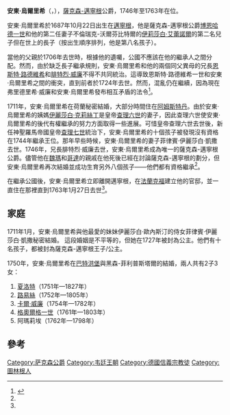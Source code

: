 {{Infobox noble
| name        = 安東·烏爾里希
| image       = Herzog Anton Ulrich von Sachsen-Meiningen.jpg
| succession  = 薩克森-邁寧根公爵
| reign       = 1746年 — 1763年
| predecessor = [[腓特烈·威廉_(薩克森-邁寧根)|腓特烈·威廉]]
| successor   = [[卡爾·威廉_(薩克森-邁寧根)|卡爾·威廉]]
| spouse      = 菲律賓·伊莉莎白·凱撒<br>{{link-en|夏洛特·阿瑪莉埃 (黑森-菲利普斯塔爾)|Princess Charlotte Amalie of Hesse-Philippsthal|夏洛特·阿瑪莉埃}}
| birth_date  = {{Birth date|1687|10|22|df=y}}
| birth_place = [[邁寧根|邁寧根]]
| death_date  = {{Death date and age|1763|1|27|1687|10|22|df=y}}
| death_place = [[法蘭克福|法蘭克福]]
| noble family= [[韋廷王朝|韋廷王朝]]
| father      = [[博恩哈德一世_(薩克森-邁寧根)|博恩哈德一世]]
| mother      = [[伊莉莎白·艾蕾諾爾_(不倫瑞克-沃爾芬比特爾)|伊莉莎白·艾蕾諾爾]]
| religion    = [[信義宗|信義宗]]
}}
'''安東·烏爾里希'''（{{lang-de|Anton Ulrich}}，{{bd|1687年|10月22日|1763年|1月27日}}），[[薩克森-邁寧根|薩克森-邁寧根]]公爵，1746年至1763年在位。

安東·烏爾里希於1687年10月22日出生在[[邁寧根|邁寧根]]，他是薩克森-邁寧根公爵[[博恩哈德一世_(薩克森-邁寧根)|博恩哈德一世]]和他的第二任妻子不倫瑞克-沃爾芬比特爾的[[伊莉莎白·艾蕾諾爾_(不倫瑞克-沃爾芬比特爾)|伊莉莎白·艾蕾諾爾]]的第二名兒子但在世上的長子（按出生順序排列，他是第八名孩子）。

當他的父親於1706年去世時，根據他的遺囑，公國不應該在他的繼承人之間分配。然而，由於缺乏長子繼承規則，安東·烏爾里希和他的兩個同父異母的兄長[[恩斯特·路德維希一世|恩斯特·路德維希]]和[[腓特烈·威廉_(薩克森-邁寧根)|腓特烈·威廉]]不得不共同統治。這導致恩斯特·路德維希一世和安東·烏爾里希之間的衝突，直到前者於1724年去世。然而，混亂仍在繼續，因為現在弗里德里希·威廉和安東·烏爾里希發布相互矛盾的法令<ref name=Bio>{{cite web|url=http://www.meiningermuseen.de/pages/schloss/personen/herzogliche-familie/anton-ulrich.php|title=Biografie Anton Ulrich(German)|publisher=Meininger Museen|access-date=8 September 2014|archive-url=https://web.archive.org/web/20150105230126/http://www.meiningermuseen.de/pages/schloss/personen/herzogliche-familie/anton-ulrich.php|archive-date=5 January 2015|url-status=dead}}</ref>。

1711年，安東·烏爾里希在荷蘭秘密結婚，大部分時間住在[[阿姆斯特丹|阿姆斯特丹]]。由於安東·烏爾里希的姨媽[[伊麗莎白·克莉絲丁_(不倫瑞克-沃爾芬比特爾)|伊麗莎白·克莉絲丁]]是皇帝[[查理六世_(神聖羅馬帝國)|查理六世]]的妻子，因此查理六世使安東·烏爾里希的後代有權繼承的努力方面取得一些進展。可惜皇帝查理六世去世後，新任神聖羅馬帝國皇帝[[查理七世_(神聖羅馬帝國)|查理七世]]統治下，安東·烏爾里希的十個孩子被發現沒有資格在1744年繼承王位。那年早些時候，安東·烏爾里希的妻子菲律賓·伊麗莎白·凱撒去世。1746年，兄長腓特烈·威廉去世，安東·烏爾里希成為唯一的薩克森-邁寧根公爵。儘管他在[[薩克森-魏瑪|魏瑪]]和[[薩克森-哥達|哥達]]的親戚在他死後已經在討論薩克森-邁寧根的劃分，但安東·烏爾里希再次結婚並成功生育另外八個孩子——他們都有資格繼承<ref name="Bio"/>。

在繼承公國後，安東·烏爾里希立即離開邁寧根，在[[法蘭克福|法蘭克福]]建立他的官邸，並一直住在那裡直到1763年1月27日去世<ref name="Bio"/>。

== 家庭 ==
1711年1月，安東·烏爾里希與他最愛的妹妹伊麗莎白·歐內斯汀的侍女菲律賓·伊麗莎白·凱撒秘密結婚。 這段婚姻是不平等的，但她在1727年被封為公主。他們有十名孩子，都被封為薩克森-邁寧根王子/公主。

1750年，安東·烏爾里希在[[巴特洪堡|巴特洪堡]]與黑森-菲利普斯塔爾的{{link-en|夏洛特·阿瑪莉埃 (黑森-菲利普斯塔爾)|Princess Charlotte Amalie of Hesse-Philippsthal|夏洛特·阿瑪莉埃}}結婚，兩人共有2子3女：
# [[薩克森-邁寧根的夏洛特|夏洛特]]（1751年—1827年）
# [[薩克森-邁寧根的路易絲|路易絲]]（1752年—1805年）
# [[卡爾·威廉_(薩克森-邁寧根)|卡爾·威廉]]（1754年—1782年）
# [[格奧爾格一世_(薩克森-邁寧根)|格奧爾格一世]]（1761年—1803年）
# 阿瑪莉埃（1762年—1798年）

==參考==
{{reflist}}

{{s-start}}
{{s-hou|[[薩克森-邁寧根|薩克森-邁寧根]]王朝|1687年|10月22日|1763年|1月27日|[[韋廷王朝|韋廷王朝]]}}
{{s-reg}}
{{s-bef|before=[[腓特烈·威廉_(薩克森-邁寧根)|腓特烈·威廉]]}}
{{s-ttl|title=[[薩克森統治者列表|薩克森-邁寧根公爵]]|years=1746年–1763年}}
{{s-aft|after=[[卡爾·威廉_(薩克森-邁寧根)|卡爾·威廉]]}}
{{s-end}}

[[Category:萨克森公爵|Category:萨克森公爵]]
[[Category:韦廷王朝|Category:韦廷王朝]]
[[Category:德國信義宗教徒|Category:德國信義宗教徒]]
[[Category:圖林根人|Category:圖林根人]]